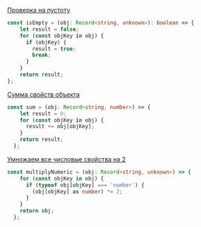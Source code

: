 
<Meta title="Учебник/Объекты/Основы" />

[Проверка на пустоту](https://learn.javascript.ru/task/is-empty)
```ts
const isEmpty = (obj: Record<string, unknown>): boolean => {
    let result = false;
    for (const objKey in obj) {
      if (objKey) {
        result = true;
        break;
      }
    }
    return result;
};
```

[Сумма свойств объекта](https://learn.javascript.ru/task/sum-object)
```ts
const sum = (obj: Record<string, number>) => {
    let result = 0;
    for (const objKey in obj) {
      result += obj[objKey];
    }
    return result;
  };
```

[Умножаем все числовые свойства на 2](https://learn.javascript.ru/task/multiply-numeric)
```ts
const multiplyNumeric = (obj: Record<string, unknown>) => {
    for (const objKey in obj) {
      if (typeof obj[objKey] === 'number') {
        (obj[objKey] as number) *= 2;
      }
    }
    return obj;
  };
```

